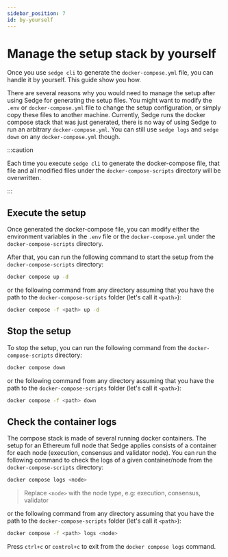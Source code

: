 ```yaml
---
sidebar_position: 7
id: by-yourself
---
```


# Manage the setup stack by yourself

Once you use `sedge cli` to generate the `docker-compose.yml` file, you can handle it by yourself. This guide show you how. 

There are several reasons why you would need to manage the setup after using Sedge for generating the setup files. You might want to modify the `.env` or `docker-compose.yml` file to change the setup configuration, or simply copy these files to another machine. Currently, Sedge runs the docker compose stack that was just generated, there is no way of using Sedge to run an arbitrary `docker-compose.yml`. You can still use `sedge logs` and `sedge down` on any `docker-compose.yml` though. 

:::caution

Each time you execute `sedge cli` to generate the docker-compose file, that file and all modified files under the `docker-compose-scripts` directory will be overwritten.

:::

## Execute the setup

Once generated the docker-compose file, you can modify either the environment variables in the `.env` file or the `docker-compose.yml` under the `docker-compose-scripts` directory.

After that, you can run the following command to start the setup from the `docker-compose-scripts` directory:

```bash
docker compose up -d
```

or the following command from any directory assuming that you have the path to the `docker-compose-scripts` folder (let's call it `<path>`):

```bash
docker compose -f <path> up -d
```

## Stop the setup

To stop the setup, you can run the following command from the `docker-compose-scripts` directory:

```bash
docker compose down
```

or the following command from any directory assuming that you have the path to the `docker-compose-scripts` folder (let's call it `<path>`):

```bash
docker compose -f <path> down
```

## Check the container logs

The compose stack is made of several running docker containers. The setup for an Ethereum full node that Sedge applies consists of a container for each node (execution, consensus and validator node). You can run the following command to check the logs of a given container/node from the `docker-compose-scripts` directory:

```bash
docker compose logs <node>
```

> Replace `<node>` with the node type, e.g: execution, consensus, validator

or the following command from any directory assuming that you have the path to the `docker-compose-scripts` folder (let's call it `<path>`):

```bash
docker compose -f <path> logs <node>
```

Press `ctrl+c` or `control+c` to exit from the `docker compose logs` command. 